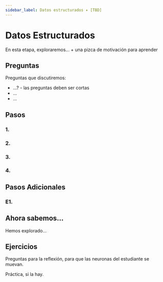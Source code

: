 ```yaml
---
sidebar_label: Datos estructurados ✦ [TBD]
---
```


# Datos Estructurados

En esta etapa, exploraremos... + una pizca de motivación para aprender

## Preguntas

Preguntas que discutiremos:
- ...? - las preguntas deben ser cortas
- ...
- ...

## Pasos

### 1.

### 2.

### 3.

### 4.

## Pasos Adicionales

### E1.

## Ahora sabemos...

Hemos explorado...

## Ejercicios

Preguntas para la reflexión, para que las neuronas del estudiante se muevan.

Práctica, si la hay.
